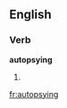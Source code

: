 ==English==

===Verb===
'''autopsying'''

# {{present participle of|[[autopsy]]}}

[[fr:autopsying]]